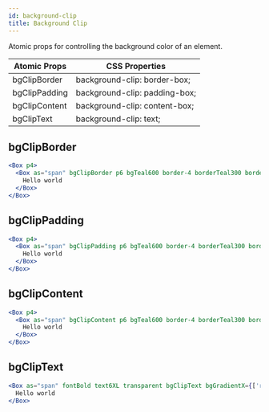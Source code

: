 ```yaml
---
id: background-clip
title: Background Clip
---
```


Atomic props for controlling the background color of an element.

| Atomic Props  | CSS Properties                |
| ------------- | ----------------------------- |
| bgClipBorder  | background-clip: border-box;  |
| bgClipPadding | background-clip: padding-box; |
| bgClipContent | background-clip: content-box; |
| bgClipText    | background-clip: text;        |

<div class="bg-clip-border p-6 bg-indigo-600 border-4 border-indigo-300 border-dashed"></div>

## bgClipBorder

```jsx live
<Box p4>
  <Box as="span" bgClipBorder p6 bgTeal600 border-4 borderTeal300 borderDashed>
    Hello world
  </Box>
</Box>
```

## bgClipPadding

```jsx live
<Box p4>
  <Box as="span" bgClipPadding p6 bgTeal600 border-4 borderTeal300 borderDashed>
    Hello world
  </Box>
</Box>
```

## bgClipContent

```jsx live
<Box p4>
  <Box as="span" bgClipContent p6 bgTeal600 border-4 borderTeal300 borderDashed>
    Hello world
  </Box>
</Box>
```

## bgClipText

```jsx live
<Box as="span" fontBold text6XL transparent bgClipText bgGradientX={['red400', 'yellow600']}>
  Hello world
</Box>
```
